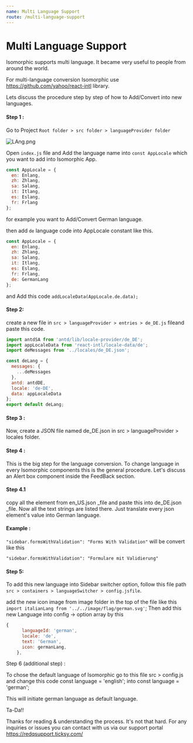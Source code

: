 ```yaml
---
name: Multi Language Support
route: /multi-language-support
---
```


# Multi Language Support

Isomorphic supports multi language. It became very useful to people from around the world.

For multi-language conversion Isomorphic use https://github.com/yahoo/react-intl library.

Lets discuss the procedure step by step of how to Add/Convert into new languages.

#### Step 1 :

Go to Project `Root folder > src folder > languageProvider folder`


![LAng.png](../images/LAng.png)

Open `index.js` file and Add the language name into `const AppLocale` which you want to add into Isomorphic App.

```jsx
const AppLocale = {
  en: Enlang,
  zh: Zhlang,
  sa: Salang,
  it: Itlang,
  es: Eslang,
  fr: Frlang
};
```

for example you want to Add/Convert German language.

then add `de` language code into AppLocale constant like this.

```js
const AppLocale = {
  en: Enlang,
  zh: Zhlang,
  sa: Salang,
  it: Itlang,
  es: Eslang,
  fr: Frlang,
  de: GermanLang
};
```

and Add this code `addLocaleData(AppLocale.de.data);`

#### Step 2:

create a new file in `src > languageProvider > entries > de_DE.js` fileand paste this code.

```jsx
import antdSA from 'antd/lib/locale-provider/de_DE';
import appLocaleData from 'react-intl/locale-data/de';
import deMessages from '../locales/de_DE.json';

const deLang = {
  messages: {
    ...deMessages
  },
  antd: antdDE,
  locale: 'de-DE',
  data: appLocaleData
};
export default deLang;
```

#### Step 3 :

Now, create a JSON file named de_DE.json in src > languageProvider > locales folder.

#### Step 4 :

This is the big step for the language conversion. To change language in every Isomorphic components this is the general procedure. Let's discuss an Alert box component inside the FeedBack section.

#### Step 4.1

copy all the element from en_US.json _file and paste this into de_DE.json _file. Now all the text strings are listed there. Just translate every json element's value into German language.

#### Example :

`"sidebar.formsWithValidation": "Forms With Validation"` will be convert like this

`"sidebar.formsWithValidation": "Formulare mit Validierung"`

#### Step 5:

To add this new language into Sidebar switcher option, follow this file path `src > containers > languageSwitcher > config.jsfile`.

add the new icon image from image folder in the top of the file like this `import italianLang from '../../image/flag/german.svg'`;
Then add this new Language into config -> option array by this

```js
{
      languageId: 'german',
      locale: 'de',
      text: 'German',
      icon: germanLang,
    },

```

Step 6 (additional step) :

To chose the default language of Isomorphic go to this file src > config.js and change this code const language = 'english'; into const language = 'german';

This will initiate german language as default language.

Ta-Da!!

Thanks for reading & understanding the process. It's not that hard. For any inquiries or issues you can contact with us via our support portal https://redqsupport.ticksy.com/

